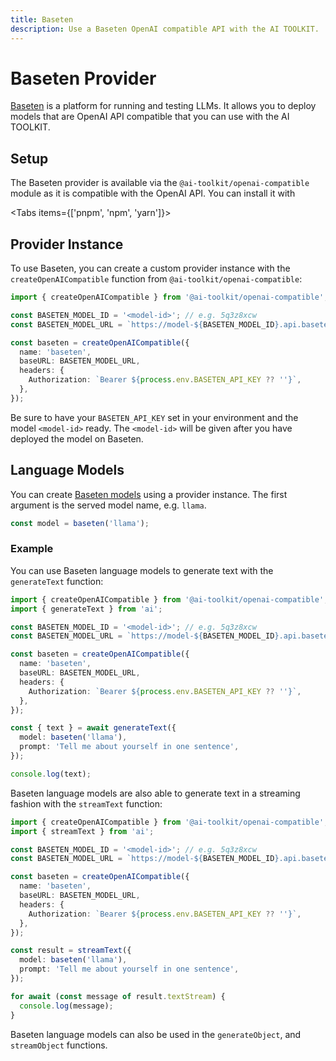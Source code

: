 ```yaml
---
title: Baseten
description: Use a Baseten OpenAI compatible API with the AI TOOLKIT.
---
```


# Baseten Provider

[Baseten](https://baseten.co/) is a platform for running and testing LLMs.
It allows you to deploy models that are OpenAI API compatible that you can use with the AI TOOLKIT.

## Setup

The Baseten provider is available via the `@ai-toolkit/openai-compatible` module as it is compatible with the OpenAI API.
You can install it with

<Tabs items={['pnpm', 'npm', 'yarn']}>
  <Tab>
    <Snippet text="pnpm add @ai-toolkit/openai-compatible" dark />
  </Tab>
  <Tab>
    <Snippet text="npm install @ai-toolkit/openai-compatible" dark />
  </Tab>
  <Tab>
    <Snippet text="yarn add @ai-toolkit/openai-compatible" dark />
  </Tab>
</Tabs>

## Provider Instance

To use Baseten, you can create a custom provider instance with the `createOpenAICompatible` function from `@ai-toolkit/openai-compatible`:

```ts
import { createOpenAICompatible } from '@ai-toolkit/openai-compatible';

const BASETEN_MODEL_ID = '<model-id>'; // e.g. 5q3z8xcw
const BASETEN_MODEL_URL = `https://model-${BASETEN_MODEL_ID}.api.baseten.co/environments/production/sync/v1`;

const baseten = createOpenAICompatible({
  name: 'baseten',
  baseURL: BASETEN_MODEL_URL,
  headers: {
    Authorization: `Bearer ${process.env.BASETEN_API_KEY ?? ''}`,
  },
});
```

Be sure to have your `BASETEN_API_KEY` set in your environment and the model `<model-id>` ready. The `<model-id>` will be given after you have deployed the model on Baseten.

## Language Models

You can create [Baseten models](https://www.baseten.co/library/) using a provider instance.
The first argument is the served model name, e.g. `llama`.

```ts
const model = baseten('llama');
```

### Example

You can use Baseten language models to generate text with the `generateText` function:

```ts
import { createOpenAICompatible } from '@ai-toolkit/openai-compatible';
import { generateText } from 'ai';

const BASETEN_MODEL_ID = '<model-id>'; // e.g. 5q3z8xcw
const BASETEN_MODEL_URL = `https://model-${BASETEN_MODEL_ID}.api.baseten.co/environments/production/sync/v1`;

const baseten = createOpenAICompatible({
  name: 'baseten',
  baseURL: BASETEN_MODEL_URL,
  headers: {
    Authorization: `Bearer ${process.env.BASETEN_API_KEY ?? ''}`,
  },
});

const { text } = await generateText({
  model: baseten('llama'),
  prompt: 'Tell me about yourself in one sentence',
});

console.log(text);
```

Baseten language models are also able to generate text in a streaming fashion with the `streamText` function:

```ts
import { createOpenAICompatible } from '@ai-toolkit/openai-compatible';
import { streamText } from 'ai';

const BASETEN_MODEL_ID = '<model-id>'; // e.g. 5q3z8xcw
const BASETEN_MODEL_URL = `https://model-${BASETEN_MODEL_ID}.api.baseten.co/environments/production/sync/v1`;

const baseten = createOpenAICompatible({
  name: 'baseten',
  baseURL: BASETEN_MODEL_URL,
  headers: {
    Authorization: `Bearer ${process.env.BASETEN_API_KEY ?? ''}`,
  },
});

const result = streamText({
  model: baseten('llama'),
  prompt: 'Tell me about yourself in one sentence',
});

for await (const message of result.textStream) {
  console.log(message);
}
```

Baseten language models can also be used in the `generateObject`, and `streamObject` functions.

